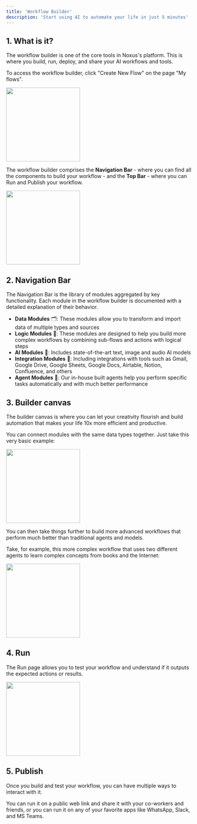```yaml
---
title: 'Workflow Builder'
description: 'Start using AI to automate your life in just 5 minutes'
---
```


## 1. What is it?

The workflow builder is one of the core tools in Noxus's platform. This is where you build, run, deploy, and share your AI workflows and tools.

To access the workflow builder, click "Create New Flow" on the page "My flows".

<img height="200" src="Access Workflow.png" />

The workflow builder comprises the **Navigation Bar** - where you can find all the components to build your workflow - and the **Top Bar** - where you can Run and Publish your workflow.

<img height="200" src="WB.png" />

## 2. Navigation Bar

The Navigation Bar is the library of modules aggregated by key functionality. Each module in the workflow builder is documented with a detailed explanation of their behavior.

- **Data Modules** 🗂️: These modules allow you to transform and import data of multiple types and sources
- **Logic Modules** 🧩: These modules are designed to help you build more complex workflows by combining sub-flows and actions with logical steps
- **AI Modules** 🧠: Includes state-of-the-art text, image and audio AI models
- **Integration Modules** 🔗: Including integrations with tools such as Gmail, Google Drive, Google Sheets, Google Docs, Airtable, Notion, Confluence, and others
- **Agent Modules** 🤖: Our in-house built agents help you perform specific tasks automatically and with much better performance

## 3. Builder canvas

The builder canvas is where you can let your creativity flourish and build automation that makes your life 10x more efficient and productive.

You can connect modules with the same data types together. Just take this very basic example:

<img height="200" src="WorkflowExample.png" />

You can then take things further to build more advanced workflows that perform much better than traditional agents and models. 

Take, for example, this more complex workflow that uses two different agents to learn complex concepts from books and the Internet:

<img height="200" src="Luxembourg-Law.png" />

## 4. Run

The Run page allows you to test your workflow and understand if it outputs the expected actions or results. 

<img height="200" src="Run.png" />

## 5. Publish

Once you build and test your workflow, you can have multiple ways to interact with it. 

You can run it on a public web link and share it with your co-workers and friends, or you can run it on any of your favorite apps like WhatsApp, Slack, and MS Teams.
